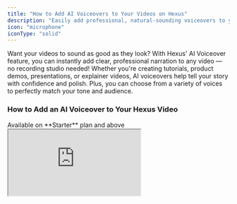 ```yaml
---
title: "How to Add AI Voiceovers to Your Videos on Hexus"
description: "Easily add professional, natural-sounding voiceovers to your videos with just a few clicks"
icon: "microphone"
iconType: "solid"
---
```


Want your videos to sound as good as they look? With Hexus' AI Voiceover feature, you can instantly add clear, professional narration to any video — no recording studio needed! Whether you're creating tutorials, product demos, presentations, or explainer videos, AI voiceovers help tell your story with confidence and polish. Plus, you can choose from a variety of voices to perfectly match your tone and audience.

### **How to Add an AI Voiceover to Your Hexus Video**

<Info>
  Available on **Starter** plan and above
</Info>

<div style={{ position:"relative",paddingBottom:"calc(52.12%)",height:0,width:"100%" }}>
<iframe src="https://app.usehexus.com/embed/e9fee524-9cdf-46a2-9939-23c8291f6f5b" style={{ position:"absolute",border:"none",width:"100%",height:"100%" }} loading="lazy" allowFullScreen title="Hexus Flow" />

</div>

Adding an AI voiceover is super simple following these steps:

1. Select the video you want to add voiceovers to and click the **Edit** button.
2. On the right panel, go to the **Speech & Video** option.
3. Modify the text if needed to match what you want the voiceover to say.
4. Choose the most suitable voice from the list to fit your video's tone.
5. Click on the sound button to preview how the voice sounds.
6. Confirm your choice once you’ve found the perfect voice.
7. Click **Generate Speech** to create an audio version of your text.
8. Toggle the switch to **on** if you want speech generation on all screens of your video.
9. Hit **Publish** to finalize your video with your new AI voiceover!

<Tip>
  **Pro Tips:**

  - Keep the speaker and voice settings (speed, stability & similarity) same across all steps for consistent voiceovers.
  - Punctuations around beginning and ending of a sentence influence the voice for the whole sentence. Minimize the usage for a consistent voice across all steps.
  - Perfect the pronunciations of specific words like business terms by using our [pronunciation dictionary](https://support.hexus.ai/advanced-editing/pronunciation-dictionary) (English only)
</Tip>

If you want to define how words are pronounced in your AI voice and Avatar videos for consistent, natural-sounding voice, try our [pronunciation dictionary](https://support.hexus.ai/advanced-editing/pronunciation-dictionary) feature.

Try experimenting with different voices and tones to find the perfect match for your style.

And that’s it! Your video now has a professional AI voiceover, making it more engaging and impactful. Need a walkthrough? Watch the step-by-step tutorial 👇

### **FAQs**

<Accordion title="Can I use custom AI voices ?">
  Yes, you can record a voice sample for cloning and use it as a custom voice with AI voiceovers. This feature is available for all Enterprise plan customers and as add-on feature for other paid plans from Hexus.
</Accordion>